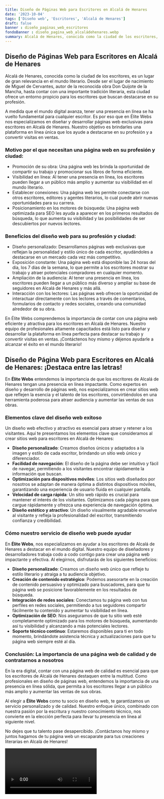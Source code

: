 ```yaml
---
title: Diseño de Páginas Web para Escritores en Alcalá de Henares
date: '2023-10-04'
tags: ['Diseño web', 'Escritores', 'Alcalá de Henares']
draft: false
banner : diseño_paginas_web_escritores
fondoBanner : diseño_pagina_web_alcaládehenares.webp
summary: Alcalá de Henares, conocida como la ciudad de los escritores, es un lugar de gran relevancia en el mundo literario. Desde ser el lugar de nacimiento de Miguel de Cervantes, autor de la reconocida obra Don Quijote de la Mancha, hasta contar con una importante tradición literaria, esta ciudad ofrece un entorno propicio para los escritores que buscan destacarse en su profesión.
---
```


## Diseño de Páginas Web para Escritores en Alcalá de Henares

Alcalá de Henares, conocida como la ciudad de los escritores, es un lugar de gran relevancia en el mundo literario. Desde ser el lugar de nacimiento de Miguel de Cervantes, autor de la reconocida obra Don Quijote de la Mancha, hasta contar con una importante tradición literaria, esta ciudad ofrece un entorno propicio para los escritores que buscan destacarse en su profesión.

A medida que el mundo digital avanza, tener una presencia en línea se ha vuelto fundamental para cualquier escritor. Es por eso que en Élite Webs nos especializamos en diseñar y desarrollar páginas web exclusivas para escritores en Alcalá de Henares. Nuestro objetivo es brindarles una plataforma en línea única que los ayude a destacarse en su profesión y a convertir visitas en ventas.

### Motivo por el que necesitan una página web en su profesión y ciudad:

- Promoción de su obra: Una página web les brinda la oportunidad de compartir su trabajo y promocionar sus libros de forma eficiente.
- Visibilidad en línea: Al tener una presencia en línea, los escritores pueden llegar a un público más amplio y aumentar su visibilidad en el mundo literario.
- Establecer conexiones: Una página web les permite conectarse con otros escritores, editores y agentes literarios, lo cual puede abrir nuevas oportunidades para su carrera.
- Posicionamiento en los motores de búsqueda: Una página web optimizada para SEO les ayuda a aparecer en los primeros resultados de búsqueda, lo que aumenta su visibilidad y las posibilidades de ser descubiertos por nuevos lectores.

### Beneficios del diseño web para su profesión y ciudad:

- Diseño personalizado: Desarrollamos páginas web exclusivas que reflejan la personalidad y estilo único de cada escritor, ayudándoles a destacarse en un mercado cada vez más competitivo.
- Exposición constante: Una página web está disponible las 24 horas del día, los 7 días de la semana, lo que permite a los escritores mostrar su trabajo y atraer potenciales compradores en cualquier momento.
- Ampliación de la audiencia: Al tener una presencia en línea, los escritores pueden llegar a un público más diverso y ampliar su base de seguidores en Alcalá de Henares y más allá.
- Interacción con los lectores: Las páginas web ofrecen la oportunidad de interactuar directamente con los lectores a través de comentarios, formularios de contacto y redes sociales, creando una comunidad alrededor de su obra.

En Élite Webs comprendemos la importancia de contar con una página web eficiente y atractiva para los escritores en Alcalá de Henares. Nuestro equipo de profesionales altamente capacitados está listo para diseñar y desarrollar la plataforma en línea perfecta para destacar su trabajo y convertir visitas en ventas. ¡Contáctenos hoy mismo y déjenos ayudarle a alcanzar el éxito en el mundo literario!

<GifSeo />

<Cta />

## Diseño de Página Web para Escritores en Alcalá de Henares: ¡Destaca entre las letras!

En **Élite Webs** entendemos la importancia de que los escritores de Alcalá de Henares tengan una presencia en línea impactante. Como expertos en diseño y desarrollo de páginas web, nos especializamos en crear sitios web que reflejen la esencia y el talento de los escritores, convirtiéndolos en una herramienta poderosa para atraer audiencia y aumentar las ventas de sus obras.

### Elementos clave del diseño web exitoso

Un diseño web efectivo y atractivo es esencial para atraer y retener a los visitantes. Aquí te presentamos los elementos clave que consideramos al crear sitios web para escritores en Alcalá de Henares:

- **Diseño personalizado**: Creamos diseños únicos y adaptados a la imagen y estilo de cada escritor, brindando un sitio web único y diferenciador.
- **Facilidad de navegación**: El diseño de la página debe ser intuitivo y fácil de navegar, permitiendo a los visitantes encontrar rápidamente la información que buscan.
- **Optimización para dispositivos móviles**: Los sitios web diseñados por nosotros se adaptan de manera óptima a distintos dispositivos móviles, garantizando una experiencia de usuario fluida en cualquier pantalla.
- **Velocidad de carga rápida**: Un sitio web rápido es crucial para mantener el interés de los visitantes. Optimizamos cada página para que cargue rápidamente y ofrezca una experiencia de navegación óptima.
- **Diseño estético y atractivo**: Un diseño visualmente agradable envuelve al visitante y refleja la profesionalidad del escritor, transmitiendo confianza y credibilidad.

### Cómo nuestro servicio de diseño web puede ayudar

En **Élite Webs**, nos especializamos en ayudar a los escritores de Alcalá de Henares a destacar en el mundo digital. Nuestro equipo de diseñadores y desarrolladores trabaja codo a codo contigo para crear una página web impactante y efectiva. Al elegirnos, disfrutarás de los siguientes beneficios:

- **Diseño personalizado**: Creamos un diseño web único que refleje tu estilo literario y atraiga a tu audiencia objetivo.
- **Creación de contenido estratégico**: Podemos asesorarte en la creación de contenido persuasivo y optimizado para buscadores, para que tu página web se posicione favorablemente en los resultados de búsqueda.
- **Integración de redes sociales**: Conectamos tu página web con tus perfiles en redes sociales, permitiendo a tus seguidores compartir fácilmente tu contenido y aumentar tu visibilidad en línea.
- **Optimización de SEO**: Nos aseguramos de que tu sitio web esté completamente optimizado para los motores de búsqueda, aumentando así tu visibilidad y alcanzando a más potenciales lectores.
- **Soporte técnico continuo**: Estaremos disponibles para ti en todo momento, brindándote asistencia técnica y actualizaciones para que tu página web siempre esté al día.

### Conclusión: La importancia de una página web de calidad y de contratarnos a nosotros

En la era digital, contar con una página web de calidad es esencial para que los escritores de Alcalá de Henares destaquen entre la multitud. Como profesionales en diseño de páginas web, entendemos la importancia de una presencia en línea sólida, que permita a los escritores llegar a un público más amplio y aumentar las ventas de sus obras.

Al elegir a **Élite Webs** como tu socio en diseño web, te garantizamos un servicio personalizado y de calidad. Nuestro enfoque único, combinado con nuestra pasión por la escritura y nuestro conocimiento técnico, nos convierte en la elección perfecta para llevar tu presencia en línea al siguiente nivel.

No dejes que tu talento pase desapercibido. ¡Contáctanos hoy mismo y juntos hagamos de tu página web un escaparate para tus creaciones literarias en Alcalá de Henares!

<Video />

<CtaBot job='Escritores' city='Alcalá de Henares'/>

<Gmaps query='Alcalá de Henares+españa+maps' />